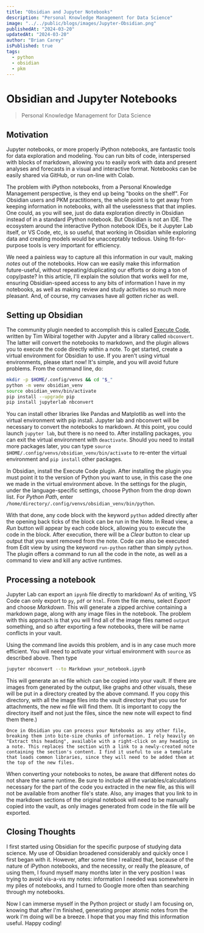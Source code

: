 ```yaml
---
title: "Obsidian and Jupyter Notebooks"
description: "Personal Knowledge Management for Data Science"
image: "../../public/blogs/images/Jupyter-Obsidian.png"
publishedAt: "2024-03-20"
updatedAt: "2024-03-20"
author: "Brian Carey"
isPublished: true
tags:
  - python
  - obsidian
  - pkm
---
```

# Obsidian and Jupyter Notebooks
> Personal Knowledge Management for Data Science

## Motivation

Jupyter notebooks, or more properly iPython notebooks, are fantastic tools for data exploration and modeling. You can run bits of code, interspersed with blocks of markdown, allowing you to easily work with data and present analyses and forecasts in a visual and interactive format. Notebooks can be easily shared via GitHub, or run on-line with Colab. 

The problem with iPython notebooks, from a Personal Knowledge Management perspective, is they end up being "books on the shelf". For Obsidian users and PKM practitioners, the whole point is to get away from keeping information in notebooks, with all the uselessness that that implies. One could, as you will see, just do data exploration directly in Obsidian instead of in a standard iPython notebook. But Obsidian is not an IDE. The ecosystem around the interactive Python notebook IDEs, be it Jupyter Lab itself, or VS Code, etc, is so useful, that working in Obsidian while exploring data and creating models would be unacceptably tedious. Using fit-for-purpose tools is very important for efficiency.

We need a painless way to capture all this information in our vault,  making *notes* out of the notebooks. How can we easily make this information future-useful, without repeating/duplicating our efforts or doing a ton of copy/paste? In this article, I'll explain the solution that works well for me, ensuring Obsidian-speed access to any bits of information I have in my notebooks, as well as making review and study activities so much more pleasant. And, of course, my canvases have all gotten richer as well.

## Setting up Obsidian

The community plugin needed to accomplish this is called [Execute Code](https://github.com/twibiral/obsidian-execute-code), written by Tim Wibiral together with Jupyter and a library called `nbconvert`. The latter will convert the notebooks to markdown, and the plugin allows you to execute the code directly within a note. To get started, create a virtual environment for Obsidian to use. If you aren't using virtual environments, please start now! It's simple, and you will avoid future problems. From the command line, do:

```bash
mkdir -p $HOME/.config/venvs && cd "$_"
python -m venv obsidian_venv
source obsidian_venv/bin/activate
pip install --upgrade pip
pip install jupyterlab nbconvert 
```

You can install other libraries like Pandas and Matplotlib as well into the virtual environment with pip install.  Jupyter lab and nbconvert will be necessary to convert the notebooks to markdown. At this point, you could launch `jupyter lab`, but there is no need to.  After installing packages, you can exit the virtual environment with `deactivate`. Should you need to install more packages later, you can type `source $HOME/.config/venvs/obsidian_venv/bin/activate` to re-enter the virtual environment and `pip install` other packages.

In Obsidian, install the Execute Code plugin. After installing the plugin you must point it to the version of Python you want to use, in this case the one we made in the virtual environment above. In the settings for the plugin, under the language-specific settings, choose Python from the drop down list. For *Python Path*, enter `/home/directory/.config/venvs/obsidian_venv/bin/python`.

With that done, any code block with the keyword `python` added directly after the opening back ticks of the block can be run in the Note. In Read view, a *Run* button will appear by each code block, allowing you to execute the code in the block. After execution, there will be a *Clear* button to clear up output that you want removed from the note. Code can also be executed from Edit view by using the keyword `run-python` rather than simply `python`. The plugin offers a command to run all the code in the note, as well as a command to view and kill any active runtimes. 

## Processing a notebook

Jupyter Lab can export an `ipynb` file directly to markdown! As of writing, VS Code can only export to `py`, `pdf` or `html`.  From the file menu, select *Export* and choose *Markdown*. This will generate a zipped archive containing a markdown page, along with any image files in the notebook. The problem with this approach is that you will find all of the image files named `output` something, and so after exporting a few notebooks, there will be name conflicts in your vault.

Using the command line avoids this problem, and is in any case much more efficient. You will need to activate your virtual environment with `source` as described above. Then type

```bash
jupyter nbconvert --to Markdown your_notebook.ipynb
```

This will generate an `md` file which can be copied into your vault. If there are images from generated by the output, like graphs and other visuals, these will be put in a directory created by the above command. If you copy this directory, with all the image files into the vault directory that you use for attachments, the new `md` file will find them. (It is important to copy the directory itself and not just the files, since the new note will expect to find them there.)

	Once in Obsidian you can process your Notebooks as any other file, breaking them into bite-size chunks of information. I rely heavily on "Extract this heading", available with a right-click on any heading in a note. This replaces the section with a link to a newly-created note containing the section's content. I find it useful to use a template that loads common libraries, since they will need to be added them at the top of the new files.

When converting your notebooks to notes, be aware that different notes do not share the same runtime. Be sure to include all the variables/calculations necessary for the part of the code you extracted in the new file, as this will not be available from another file's state. Also, any images that you link to in the markdown sections of the original notebook will need to be manually copied into the vault, as only images generated from code in the file will be exported.
## Closing Thoughts

I first started using Obsidian for the specific purpose of studying data science. My use of Obsidian broadened considerably and quickly once I first began with it. However, after some time I realized that, because of the nature of iPython notebooks, and the necessity, or really the pleasure, of using them, I found myself many months later in the very position I was trying to avoid vis-a-vis my notes:  information I needed was somewhere in my piles of notebooks, and I turned to Google more often than searching through my notebooks.

Now I can immerse myself in the Python project or study I am focusing on, knowing that after I'm finished, generating proper atomic notes from the work I'm doing will be a breeze. I hope that you may find this information useful. Happy coding!
